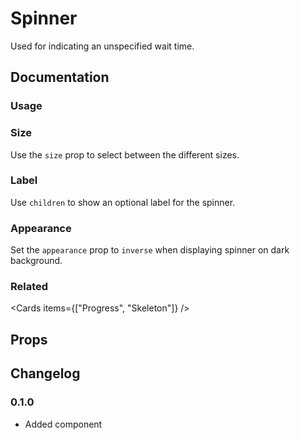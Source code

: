 
# Spinner

Used for indicating an unspecified wait time.

## Documentation

### Usage

<Demo component={Usage} />

### Size

Use the `size` prop to select between the different sizes.

<Demo component={SizeUsage} />

### Label

Use `children` to show an optional label for the spinner.

<Demo component={LabelUsage} />

### Appearance

Set the `appearance` prop to `inverse` when displaying spinner on dark background.

<Demo component={ColorUsage} />

### Related

<Cards items={["Progress", "Skeleton"]} />

## Props

<PropsTable component={Spinner} />

## Changelog

### 0.1.0

- Added component

